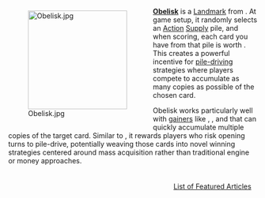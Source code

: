 <div style="float: left; margin: 0.5em 0.9em 0.4em 0;">[[File:Obelisk.jpg|200px]]</div>

'''[[Obelisk]]''' is a [[Landmark]] from {{Set|Empires}}. At game setup, it randomly selects an [[Action]] [[Supply]] pile, and when scoring, each card you have from that pile is worth {{VP|2}}. This creates a powerful incentive for [[piledriving|pile-driving]] strategies where players compete to accumulate as many copies as possible of the chosen card.

Obelisk works particularly well with [[gainer]]s like {{Card|Workshop}}, {{Card|Ironworks}}, and {{Card|Cobbler}} that can quickly accumulate multiple copies of the target card. Similar to {{Landmark|Tower}}, it rewards players who risk opening turns to pile-drive, potentially weaving those cards into novel winning strategies centered around mass acquisition rather than traditional engine or money approaches.

<div style="float: right; margin: 0.5em 0.9em 0.4em 0;">[[List of Featured Articles]]</div>